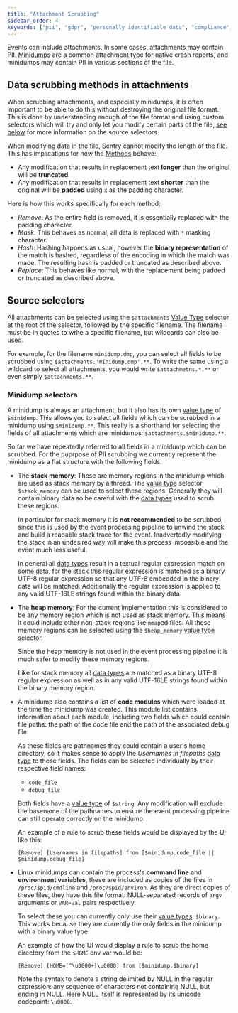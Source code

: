```yaml
---
title: "Attachment Scrubbing"
sidebar_order: 4
keywords: ["pii", "gdpr", "personally identifiable data", "compliance", "minidump"]
---
```



Events can include attachments. In some cases, attachments may contain PII. [Minidumps](/platforms/native/guides/minidumps) are a common attachment type for native crash reports, and minidumps may contain PII in various sections of the file.

## Data scrubbing methods in attachments

When scrubbing attachments, and especially minidumps, it is often important to be able to do this without destroying the original file format.
This is done by understanding enough of the file format and using custom selectors which will try and only let you modify certain parts of the file, [see below](#source-selectors) for more information on the source selectors.

When modifying data in the file, Sentry cannot modify the length of the file. This has implications for how the [Methods](../advanced-datascrubbing/#methods) behave:

- Any modification that results in replacement text **longer** than the original will be **truncated**.
- Any modification that results in replacement text **shorter** than the original will be **padded** using `x` as the padding character.

Here is how this works specifically for each method:

- *Remove*: As the entire field is removed, it is essentially replaced with the padding character.
- *Mask*: This behaves as normal, all data is replaced with `*` masking character.
- *Hash*: Hashing happens as usual, however the **binary representation** of the match is hashed, regardless of the encoding in which the match was made.  The resulting hash is padded or truncated as described above.
- *Replace*: This behaves like normal, with the replacement being padded or truncated as described above.

## Source selectors

All attachments can be selected using the `$attachments` [Value Type](../advanced-datascrubbing/#value-types) selector at the root of the selector, followed by the specific filename.
The filename must be in quotes to write a specific filename, but wildcards can also be used.

For example, for the filename `minidump.dmp`, you can select all fields to be scrubbed using `$attachments.'minidump.dmp'.**`. To write the same using a wildcard to select all attachments, you would write `$attachmetns.*.**` or even simply `$attachments.**`.

### Minidump selectors

A minidump is always an attachment, but it also has its own [value type](../advanced-datascrubbing/#value-types) of `$minidump`.
This allows you to select all fields which can be scrubbed in a minidump using `$minidump.**`.
This really is a shorthand for selecting the fields of all attachments which are minidumps: `$attachments.$minidump.**`.

So far we have repeatedly referred to all fields in a minidump which can be scrubbed.
For the puprpose of PII scrubbing we currently represent the minidump as a flat structure with the following fields:

- The **stack memory**: These are memory regions in the minidump which are used as stack memory by a thread.
  The [value type](../advanced-datascrubbing/#value-types) selector `$stack_memory` can be used to select these regions.
  Generally they will contain binary data so be careful with the [data types](../advanced-datascrubbing/#data-types) used to scrub these regions.

  In particular for stack memory it is **not recommended** to be scrubbed, since this is used by the event processing pipeline to unwind the stack and build a readable stack trace for the event.
  Inadvertedly modifying the stack in an undesired way will make this process impossible and the event much less useful.

  In general all [data types](../advanced-datascrubbing/#data-types) result in a textual regular expression match on some data, for the stack this regular expression is matched as a binary UTF-8 regular expression so that any UTF-8 embedded in the binary data will be matched.
  Additionally the regular expression is applied to any valid UTF-16LE strings found within the binary data.

- The **heap memory**: For the current implementation this is considered to be any memory region which is not used as stack memory.
  This means it could include other non-stack regions like `mmap`ed files.  All these memory regions can be selected using the `$heap_memory` [value type](../advanced-datascrubbing/#value-types) selector.

  Since the heap memory is not used in the event processing pipeline it is much safer to modify these memory regions.

  Like for stack memory all [data types](../advanced-datascrubbing/#data-types) are matched as a binary UTF-8 regular expression as well as in any valid UTF-16LE strings found within the binary memory region.

- A minidump also contains a list of **code modules** which were loaded at the time the minidump was created.
  This module list contains information about each module, including two fields which could contain file paths: the path of the code file and the path of the associated debug file.

  As these fields are pathnames they could contain a user's home directory, so it makes sense to apply the *Usernames in filepaths* [data type](../advanced-datascrubbing/#data-types) to these fields.  The fields can be selected individually by their respective field names:

  - `code_file`
  - `debug_file`

  Both fields have a [value type](../advanced-datascrubbing/#value-types) of `$string`.
  Any modification will exclude the basename of the pathnames to ensure the event processing pipeline can still operate correctly on the minidump.

  An example of a rule to scrub these fields would be displayed by the UI like this:

  ```
  [Remove] [Usernames in filepaths] from [$minidump.code_file || $minidump.debug_file]
  ```

- Linux minidumps can contain the process's **command line** and **environment variables**, these are included as copies of the files in `/proc/$pid/cmdline` and `/proc/$pid/environ`.
  As they are direct copies of these files, they have this file format: NULL-separated records of `argv` arguments or `VAR=val` pairs respectively.

  To select these you can currently only use their [value types](../advanced-datascrubbing/#value-types): `$binary`.
  This works because they are currently the only fields in the minidump with a binary value type.

  An example of how the UI would display a rule to scrub the home directory from the `$HOME` env var would be:

  ```
  [Remove] [HOME=[^\u0000+]\u0000] from [$minidump.$binary]
  ```

  Note the syntax to denote a string delimited by NULL in the regular expression: any sequence of characters not containing NULL, but ending in NULL.
  Here NULL itself is represented by its unicode codepoint: `\u0000`.
